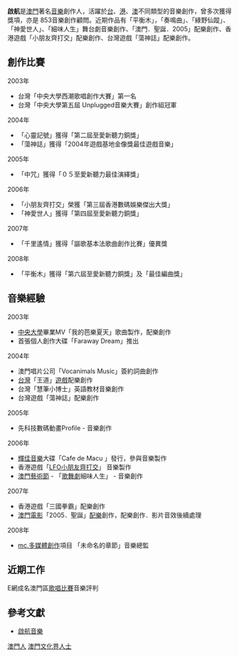 {{藝人
| 姓名 = 啟航
| 類型 = 作曲家
| 出生日期 = 
| 出生地點 = [[澳門|澳門]]
| 星座 = 
| 職業 = [[音樂人|音樂人]]
| 活躍年代 = 2003年至今
}}

'''啟航'''是[[澳門|澳門]]著名[[音樂|音樂]]創作人，活躍於[[台|台]]、[[港|港]]、[[澳門|澳]]不同類型的音樂創作，曾多次獲得獎項，亦是 853音樂創作顧問。近期作品有「平衡木」，「奏鳴曲」、「綠野仙蹤」、「神愛世人」、「細味人生」舞台劇音樂創作、「澳門．聖誕．2005」配樂創作、香港遊戲「小朋友齊打交」配樂創作、台灣遊戲「蕩神誌」配樂創作。


 

==創作比賽==
2003年	
*台灣「中央大學西潮歌唱創作大賽」第一名
*台灣「中央大學第五屆 Unplugged音樂大賽」創作組冠軍
2004年	
*「心靈記號」獲得「第二屆至愛新聽力銅獎」
*「蕩神誌」獲得「2004年遊戲基地金像獎最佳遊戲音樂」
2005年	
*「中咒」獲得「０５至愛新聽力最佳演繹獎」
2006年
*「小朋友齊打交」榮獲「第三屆香港數碼娛樂傑出大獎」
*  「神愛世人」獲得「第四屆至愛新聽力銅獎」
2007年    
* 「千里遙情」獲得「謳歌基本法歌曲創作比賽」優異獎
2008年    
* 「平衡木」獲得「第六屆至愛新聽力銅獎」及「最佳編曲獎」

==音樂經驗==
2003年
*[[中央大學|中央大學]]畢業MV「我的芭樂夏天」歌曲製作，配樂創作
*首張個人創作大碟「Faraway Dream」推出
2004年
*澳門唱片公司「Vocanimals Music」簽約詞曲創作
*[[台灣|台灣]]「王道」[[遊戲|遊戲]]配樂創作
*台灣「慧筆小博士」英語教材音樂創作
*台灣遊戲「蕩神誌」配樂創作
2005年	
*先科技數碼動畫Profile - 音樂創作
2006年	
*[[輝佳音樂|輝佳音樂]]大碟「Cafe de Macu 」發行，參與音樂製作
*香港遊戲「[[LFO小朋友齊打交|LFO小朋友齊打交]]」 音樂製作
*[[澳門藝術節|澳門藝術節]] - 「[[歌舞劇|歌舞劇]]細味人生」 - 音樂創作
2007年	
*香港遊戲「三國拳霸」配樂創作
*[[澳門電影|澳門電影]]「2005．聖誕」[[配樂|配樂]]創作，配樂創作．影片音效後續處理
2008年    
* [[澳門創作人協會|mc.多媒體創作]]項目 「未命名的章節」音樂總監

==近期工作==
E網成名澳門區[[歌唱比賽|歌唱比賽]]音樂評判

==參考文獻==
<div class="references-small">
<references />
* [http://kh-music.blogspot.com/ 啟航音樂]{{Wayback|url=http://kh-music.blogspot.com/ |date=20140601211749 }}
</div>

[[Category:澳門人|澳門人]]
[[Category:澳門文化界人士|]]